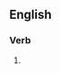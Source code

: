 ==English==

===Verb===
{{head|en|present participle}}

# {{present participle of|reflectorize|lang=en|nocat=1}}